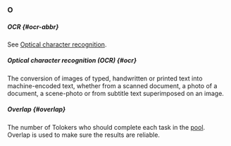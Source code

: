 ### O

##### OCR {#ocr-abbr}

See [Optical character recognition](#ocr).

##### Optical character recognition (OCR) {#ocr}

The conversion of images of typed, handwritten or printed text into machine-encoded text, whether from a scanned document, a photo of a document, a scene-photo or from subtitle text superimposed on an image.

##### Overlap {#overlap}

The number of Tolokers who should complete each task in the [pool](#pool). Overlap is used to make sure the results are reliable.

